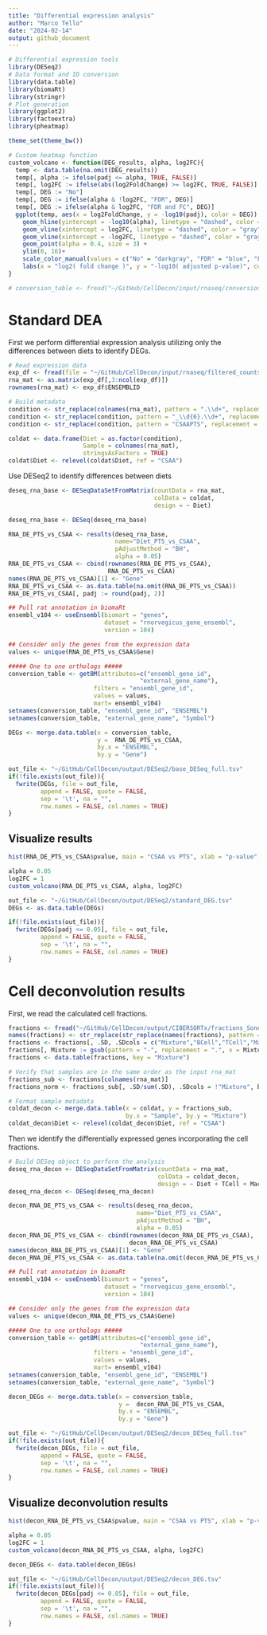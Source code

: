 ```yaml
---
title: "Differential expression analysis"
author: "Marco Tello"
date: "2024-02-14"
output: github_document
---
```


```r
# Differential expression tools
library(DESeq2)
# Data format and ID conversion
library(data.table)
library(biomaRt)
library(stringr)
# Plot generation 
library(ggplot2)
library(factoextra)
library(pheatmap)

theme_set(theme_bw())
```


```r
# Custom heatmap function
custom_volcano <- function(DEG_results, alpha, log2FC){
  temp <- data.table(na.omit(DEG_results))
  temp[, alpha := ifelse(padj <= alpha, TRUE, FALSE)]
  temp[, log2FC := ifelse(abs(log2FoldChange) >= log2FC, TRUE, FALSE)]
  temp[, DEG := "No"]
  temp[, DEG := ifelse(alpha & !log2FC, "FDR", DEG)]
  temp[, DEG := ifelse(alpha & log2FC, "FDR and FC", DEG)]
  ggplot(temp, aes(x = log2FoldChange, y = -log10(padj), color = DEG)) +
    geom_hline(yintercept = -log10(alpha), linetype = "dashed", color = "gray") +
    geom_vline(xintercept = log2FC, linetype = "dashed", color = "gray") +
    geom_vline(xintercept = -log2FC, linetype = "dashed", color = "gray") +
    geom_point(alpha = 0.4, size = 3) +
    ylim(0, 16)+
    scale_color_manual(values = c("No" = "darkgray", "FDR" = "blue", "FDR and FC" = "red")) +
    labs(x = "log2( fold change )", y = "-log10( adjusted p-value)", color = "DEG status")
}

```


```r
# conversion_table <- fread("~/GitHub/CellDecon/input/rnaseq/conversion_table.tsv")

```



# Standard DEA

First we perform differential expression analysis utilizing only the differences between diets to identify DEGs. 

```r

# Read expression data
exp_df <- fread(file = "~/GitHub/CellDecon/input/rnaseq/filtered_counts.tsv")
rna_mat <- as.matrix(exp_df[,3:ncol(exp_df)])
rownames(rna_mat) <- exp_df$ENSEMBLID

# Build metadata
condition <- str_replace(colnames(rna_mat), pattern = ".\\d+", replacement = "") 
condition <- str_replace(condition, pattern = "_\\d{6}.\\d+", replacement = "") 
condition <- str_replace(condition, pattern = "CSAAPTS", replacement = "PTS") 

coldat <- data.frame(Diet = as.factor(condition),
                     Sample = colnames(rna_mat), 
                     stringsAsFactors = TRUE)
coldat$Diet <- relevel(coldat$Diet, ref = "CSAA")

```


Use DESeq2 to identify differences between diets 

```r
deseq_rna_base <- DESeqDataSetFromMatrix(countData = rna_mat,
                                         colData = coldat,
                                         design = ~ Diet)

deseq_rna_base <- DESeq(deseq_rna_base)

RNA_DE_PTS_vs_CSAA <- results(deseq_rna_base, 
                              name="Diet_PTS_vs_CSAA",
                              pAdjustMethod = "BH", 
                              alpha = 0.05)
RNA_DE_PTS_vs_CSAA <- cbind(rownames(RNA_DE_PTS_vs_CSAA),
                            RNA_DE_PTS_vs_CSAA)
names(RNA_DE_PTS_vs_CSAA)[1] <- "Gene"
RNA_DE_PTS_vs_CSAA <- as.data.table(na.omit(RNA_DE_PTS_vs_CSAA))
RNA_DE_PTS_vs_CSAA[, padj := round(padj, 2)]

```


```r
## Pull rat annotation in biomaRt
ensembl_v104 <- useEnsembl(biomart = "genes",
                           dataset = "rnorvegicus_gene_ensembl",
                           version = 104)

## Consider only the genes from the expression data
values <- unique(RNA_DE_PTS_vs_CSAA$Gene)

##### One to one orthologs #####
conversion_table <- getBM(attributes=c("ensembl_gene_id",
                                     "external_gene_name"),
                        filters = "ensembl_gene_id", 
                        values = values, 
                        mart= ensembl_v104)
setnames(conversion_table, "ensembl_gene_id", "ENSEMBL")
setnames(conversion_table, "external_gene_name", "Symbol")

DEGs <- merge.data.table(x = conversion_table,
                         y =  RNA_DE_PTS_vs_CSAA, 
                         by.x = "ENSEMBL", 
                         by.y = "Gene")

out_file <- "~/GitHub/CellDecon/output/DESeq2/base_DESeq_full.tsv"
if(!file.exists(out_file)){
  fwrite(DEGs, file = out_file, 
         append = FALSE, quote = FALSE, 
         sep = '\t', na = "",
         row.names = FALSE, col.names = TRUE)
}

```



## Visualize results

```r
hist(RNA_DE_PTS_vs_CSAA$pvalue, main = "CSAA vs PTS", xlab = "p-value")

alpha = 0.05
log2FC = 1
custom_volcano(RNA_DE_PTS_vs_CSAA, alpha, log2FC)

```

```r
out_file <- "~/GitHub/CellDecon/output/DESeq2/standard_DEG.tsv"
DEGs <- as.data.table(DEGs)

if(!file.exists(out_file)){
  fwrite(DEGs[padj <= 0.05], file = out_file, 
         append = FALSE, quote = FALSE, 
         sep = '\t', na = "",
         row.names = FALSE, col.names = TRUE)
}

```



# Cell deconvolution results


First, we read the calculated cell fractions. 

```r

fractions <- fread("~/GitHub/CellDecon/output/CIBERSORTx/fractions_Sone2one_Mone2one_newExp.txt")
names(fractions) <- str_replace(str_replace(names(fractions), pattern = " Lineage", replacement = ""),pattern = " ", replacement = "")
fractions <- fractions[, .SD, .SDcols = c("Mixture","BCell","TCell","Macrophage","Neutrophil")]
fractions[, Mixture := gsub(pattern = "-", replacement = ".", x = Mixture)]
fractions <- data.table(fractions, key = "Mixture")

# Verify that samples are in the same order as the input rna_mat
fractions_sub <- fractions[colnames(rna_mat)]
fractions_norm <- fractions_sub[, .SD/sum(.SD), .SDcols = !"Mixture", by = Mixture]

# Format sample metadata 
coldat_decon <- merge.data.table(x = coldat, y = fractions_sub, 
                                 by.x = "Sample", by.y = "Mixture")
coldat_decon$Diet <- relevel(coldat_decon$Diet, ref = "CSAA")
```

Then we identify the differentially expressed genes incorporating the cell fractions. 

```r
# Build DESeq object to perform the analysis
deseq_rna_decon <- DESeqDataSetFromMatrix(countData = rna_mat,
                                          colData = coldat_decon,
                                          design = ~ Diet + TCell + Macrophage + BCell )
deseq_rna_decon <- DESeq(deseq_rna_decon)

decon_RNA_DE_PTS_vs_CSAA <- results(deseq_rna_decon, 
                                    name="Diet_PTS_vs_CSAA",
                                    pAdjustMethod = "BH", 
                                    alpha = 0.05)
decon_RNA_DE_PTS_vs_CSAA <- cbind(rownames(decon_RNA_DE_PTS_vs_CSAA),
                                  decon_RNA_DE_PTS_vs_CSAA)
names(decon_RNA_DE_PTS_vs_CSAA)[1] <- "Gene"
decon_RNA_DE_PTS_vs_CSAA <- as.data.table(na.omit(decon_RNA_DE_PTS_vs_CSAA))

```

```r

## Pull rat annotation in biomaRt
ensembl_v104 <- useEnsembl(biomart = "genes",
                           dataset = "rnorvegicus_gene_ensembl",
                           version = 104)

## Consider only the genes from the expression data
values <- unique(decon_RNA_DE_PTS_vs_CSAA$Gene)

##### One to one orthologs #####
conversion_table <- getBM(attributes=c("ensembl_gene_id",
                                     "external_gene_name"),
                        filters = "ensembl_gene_id", 
                        values = values, 
                        mart= ensembl_v104)
setnames(conversion_table, "ensembl_gene_id", "ENSEMBL")
setnames(conversion_table, "external_gene_name", "Symbol")

decon_DEGs <- merge.data.table(x = conversion_table,
                               y =  decon_RNA_DE_PTS_vs_CSAA, 
                               by.x = "ENSEMBL", 
                               by.y = "Gene")

out_file <- "~/GitHub/CellDecon/output/DESeq2/decon_DESeq_full.tsv"
if(!file.exists(out_file)){
  fwrite(decon_DEGs, file = out_file, 
         append = FALSE, quote = FALSE, 
         sep = '\t', na = "",
         row.names = FALSE, col.names = TRUE)
}
```




## Visualize deconvolution results 

```r
hist(decon_RNA_DE_PTS_vs_CSAA$pvalue, main = "CSAA vs PTS", xlab = "p-value")

alpha = 0.05
log2FC = 1
custom_volcano(decon_RNA_DE_PTS_vs_CSAA, alpha, log2FC)
```

```r
decon_DEGs <- data.table(decon_DEGs)

out_file <- "~/GitHub/CellDecon/output/DESeq2/decon_DEG.tsv"
if(!file.exists(out_file)){
  fwrite(decon_DEGs[padj <= 0.05], file = out_file, 
         append = FALSE, quote = FALSE, 
         sep = '\t', na = "",
         row.names = FALSE, col.names = TRUE)
}

```








